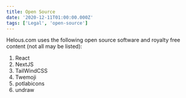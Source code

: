 ```yaml
---
title: Open Source
date: '2020-12-11T01:00:00.000Z'
tags: ['Legal', 'open-source']
---
```

Helous.com uses the following open source software and royalty free
content (not all may be listed):

1. React
2. NextJS
3. TailWindCSS
4. Twemoji
5. potlabicons
6. undraw
